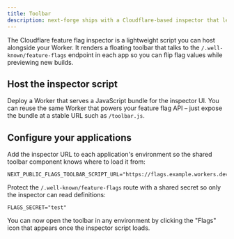 ```yaml
---
title: Toolbar
description: next-forge ships with a Cloudflare-based inspector that lets you override feature flags in development.
---
```


The Cloudflare feature flag inspector is a lightweight script you can host alongside your Worker. It renders a floating toolbar that talks to the `/.well-known/feature-flags` endpoint in each app so you can flip flag values while previewing new builds.

## Host the inspector script

Deploy a Worker that serves a JavaScript bundle for the inspector UI. You can reuse the same Worker that powers your feature flag API – just expose the bundle at a stable URL such as `/toolbar.js`.

## Configure your applications

Add the inspector URL to each application's environment so the shared toolbar component knows where to load it from:

```env title=".env.local"
NEXT_PUBLIC_FLAGS_TOOLBAR_SCRIPT_URL="https://flags.example.workers.dev/toolbar.js"
```

Protect the `/.well-known/feature-flags` route with a shared secret so only the inspector can read definitions:

```env title=".env.local"
FLAGS_SECRET="test"
```

You can now open the toolbar in any environment by clicking the "Flags" icon that appears once the inspector script loads.